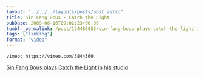 ```yaml
---
layout: "../../../layouts/posts/post.astro"
title: Sin Fang Bous - Catch the Light
pubDate: 2009-06-16T09:02:23+00:00
tumblr_permalink: /post/124486055/sin-fang-bous-plays-catch-the-light-in-his-studio
tags: ["linklog"]
format: "video"
---
```


`vimeo: https://vimeo.com/3844360`

[Sin Fang Bous plays Catch the Light in his studio][1]

[1]: https://vimeo.com/3844360
